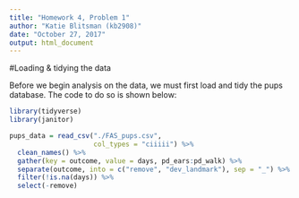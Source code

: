```yaml
---
title: "Homework 4, Problem 1"
author: "Katie Blitsman (kb2908)"
date: "October 27, 2017"
output: html_document
---
```


#Loading & tidying the data

Before we begin analysis on the data, we must first load and tidy the pups database. The code to do so is shown below:
``` r
library(tidyverse)
library(janitor)

pups_data = read_csv("./FAS_pups.csv",
                     col_types = "ciiiii") %>% 
  clean_names() %>% 
  gather(key = outcome, value = days, pd_ears:pd_walk) %>% 
  separate(outcome, into = c("remove", "dev_landmark"), sep = "_") %>% 
  filter(!is.na(days)) %>% 
  select(-remove)

```

